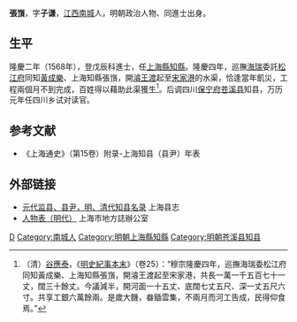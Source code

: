 {{Otheruses|other=名为张嵿的其他人物|张嵿}}
{{Otheruses|other=名为张子谦的其他人物|张子谦}}

'''張嵿'''，字'''子谦'''，[[江西|江西]][[南城|南城]]人，明朝政治人物、同進士出身。

== 生平 ==
隆慶二年（1568年），登戊辰科進士，任[[上海縣|上海縣]][[知縣|知縣]]。隆慶四年，巡撫[[海瑞|海瑞]]委託[[松江府|松江府]]同知[[黃成樂|黃成樂]]、上海知縣張嵿，開[[濬王渡|濬王渡]]起至[[宋家港|宋家港]]的水渠，恰逢當年飢災，工程兩個月不到完成，百姓得以藉助此渠獲生<ref>（清）[[谷應泰|谷應泰]]，《[[明史紀事本末|明史紀事本末]]》（卷25）：“穆宗隆慶四年，巡撫海瑞委松江府同知黃成樂、上海知縣張嵿，開濬王渡起至宋家港，共長一萬一千五百七十一丈，闊三十餘丈。今議減半，開河面一十五丈、底闊七丈五尺、深一丈五尺六寸。共享工銀六萬餘兩。是歲大饑，畚鍤雲集，不兩月而河工告成，民得仰食焉。”</ref>。后调四川[[保宁府|保宁府]][[苍溪县|苍溪县]]知县，万历元年任四川乡试对读官。

== 参考文献 ==
{{reflist}}
*《上海通史》（第15卷）附录-上海知县（县尹）年表

== 外部链接 ==
* [https://web.archive.org/web/20141031174842/http://www.shmh.gov.cn/mhgl_cssy_xz1.aspx?ID=417&ContentID=698 元代监县、县尹，明、清代知县名录] 上海县志
* [http://www.shtong.gov.cn/newsite/node2/node2245/node4530/node22809/node60837/userobject1ai53066.html 人物表（明代）]{{Wayback|url=http://www.shtong.gov.cn/newsite/node2/node2245/node4530/node22809/node60837/userobject1ai53066.html |date=20141031173847 }} 上海市地方誌辦公室

{{start box}}
{{s-off}}
{{succession box|[[姜忻|姜忻]]|[[鄺彭齡|鄺彭齡]]|[[上海县|上海县]][[知县|知县]]|隆慶二年（1568年）上任}}
{{end box}}

{{隆慶二年戊辰科殿試金榜}}

{{Authority control}}
{{DEFAULTSORT:Zhang張}}
[[Category:张姓|D]]
[[Category:南城人|Category:南城人]]
[[Category:明朝上海縣知縣|Category:明朝上海縣知縣]]
[[Category:明朝苍溪县知县|Category:明朝苍溪县知县]]

{{明朝人物小作品}}